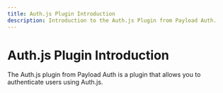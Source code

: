 ```yaml
---
title: Auth.js Plugin Introduction
description: Introduction to the Auth.js Plugin from Payload Auth.
---
```


# Auth.js Plugin Introduction

The Auth.js plugin from Payload Auth is a plugin that allows you to authenticate users using Auth.js.

